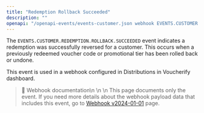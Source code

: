 ```yaml
---
title: "Redemption Rollback Succeeded"
description: ""
openapi: "/openapi-events/events-customer.json webhook EVENTS.CUSTOMER.REDEMPTION.ROLLBACK.SUCCEEDED"
---
```


The `EVENTS.CUSTOMER.REDEMPTION.ROLLBACK.SUCCEEDED` event indicates a redemption was successfully reversed for a customer. This occurs when a previously redeemed voucher code or promotional tier has been rolled back or undone.

This event is used in a webhook configured in Distributions in Voucherify dashboard.

> 📘 Webhook documentation\n
>\n
>\n This page documents only the event. If you need more details about the webhook payload data that includes this event, go to [Webhook v2024-01-01](/api-reference/introduction-to-webhooks "Introduction to webhooks v2024-01-01") page.
